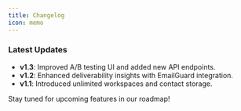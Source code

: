 ```yaml
---
title: Changelog
icon: memo
---
```


### Latest Updates

- **v1.3**: Improved A/B testing UI and added new API endpoints.
- **v1.2**: Enhanced deliverability insights with EmailGuard integration.
- **v1.1**: Introduced unlimited workspaces and contact storage.

Stay tuned for upcoming features in our roadmap!
